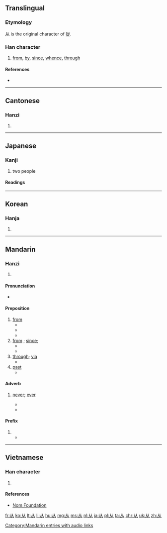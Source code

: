{{also|從|丛|人人}}
==Translingual==
{{stroke order|type=animate}}

===Etymology===
{{Han compound|人|人|c1=s|c2=p|ls=ic}}

从 is the original character of [[從]].

===Han character===
{{Han char|rn=9|rad=人|as=02|sn=4|four=8800<sub>0</sub>|canj=人人 (OO)|ids=⿰[[人]]人}}

# [[from]], [[by]], [[since]], [[whence]], [[through]]

====References====
* {{Han ref|kx=0092.030|dkj=00362|dj=0195.010|hdz=10105.030|uh=4ECE|ud=20174}}

----

==Cantonese==

===Hanzi===
{{yue-hanzi|jyut=[[cung4]]|y=chung4|tra=從}}

# {{defn|lang=yue|sort=人02}}

----

==Japanese==

===Kanji===
{{ja-kanji|grade=uc|rs=人02}}

# two people

====Readings====
{{ja-readings
|on=[[しょう]] (shō), [[じゅ]] (ju), [[じゅう]] (jū)
|kun=[[したがう]] ([[从う]], shitagau) {{qualifier|rare}}, [[より]] (yori) {{qualifier|rare}}
}}

----

==Korean==

===Hanja===
{{ko-hanja|hangeul=종|rv=jong|mr=chong}}

# {{defn|lang=ko|sort=人02}}

----

==Mandarin==

===Hanzi===
{{cmn-hanzi|tra=從|pin=[[cóng]] ([[cong2]])|wg=ts'ung<sup>2</sup>}}

# {{defn|lang=cmn|sort=人02}}

====Pronunciation====
* {{audio|zh-cóng.ogg|audio|lang=cmn}}

====Preposition====
{{cmn-preposition|s|pin=cóng|pint=cong2|tra=從}}
# [[from]]
#* {{zh-usex|他 '''从''' 中国 来。|He comes '''from''' China.|link=y}}
#* {{zh-usex|你 是 '''从''' 哪 个 国家 来 的？|Where are you '''from'''? (Which country are you '''from'''?)|link=y}}
#* {{zh-usex|我们 只 能 '''从''' 我们 的 错误 中 学习。|We can learn only '''from''' our mistakes.|link=y}}
# [[from]] {{qualifier|a time}} ; [[since]];
#* {{zh-usex|这 家 店 '''从''' 9 点 开 到 18 点。|This shop is open '''from''' 9 to 6 o'clock.|link=y}}
#* {{zh-usex|我们 '''从''' 小学 三 年级 就是 朋友 了。|We have been friends '''since''' the third grade.|link=y}}
# [[through]]; [[via]]
#* {{zh-usex|一 阵 清风 '''从''' 窗口 吹 来。|A cool breeze came in '''through''' the window.|link=y}}
# [[past]] {{qualifier|a place}} 
#* {{zh-usex|我 每 天 都 '''从''' 邮局 经过。|I go '''past''' the post-office every day.|link=y}}


====Adverb====
{{cmn-adv|s|pin=cóng|pint=cong2|tra=從}}

# {{context|followed by negative}} [[never]]; [[ever]]
#* {{zh-usex|我 以前 '''从 没''' 见 过 她。|I have '''never''' seen her before|link=y}}
#* {{zh-usex|我 '''从 不''' 违约。|I '''never''' break my promise.|link=y}}

====Prefix====
{{cmn-pref|s|pin=cóng|pint=cong2|tra=從}}

# {{n-g|prefix for cousins relatioship indicating a common paternal grandfather or earlier ancestor}}
#* {{zh-usex|从兄|male cousin (paternal side)|link=y}}

[[Category:Mandarin entries with audio links]]

----

==Vietnamese==

===Han character===
{{vi-hantu|[[tòng]], [[tùng]], [[tụng]]|rs=人02}}

# {{defn|lang=vi|sort=人02}}

====References====
*[http://nomfoundation.org/common/nom_details.php?codepoint=4ece Nom Foundation]

[[fr:从]]
[[ko:从]]
[[lt:从]]
[[li:从]]
[[hu:从]]
[[mg:从]]
[[ms:从]]
[[nl:从]]
[[ja:从]]
[[pl:从]]
[[ta:从]]
[[chr:从]]
[[uk:从]]
[[zh:从]]